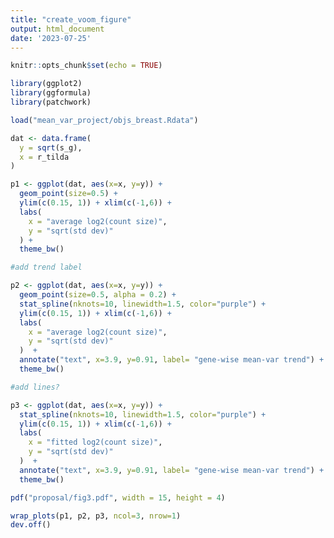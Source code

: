 ```yaml
---
title: "create_voom_figure"
output: html_document
date: '2023-07-25'
---
```


```r
knitr::opts_chunk$set(echo = TRUE)
```

```r
library(ggplot2)
library(ggformula)
library(patchwork)

load("mean_var_project/objs_breast.Rdata")

dat <- data.frame(
  y = sqrt(s_g),
  x = r_tilda
) 

p1 <- ggplot(dat, aes(x=x, y=y)) +
  geom_point(size=0.5) +
  ylim(c(0.15, 1)) + xlim(c(-1,6)) + 
  labs(
    x = "average log2(count size)",
    y = "sqrt(std dev)"
  ) +
  theme_bw()

#add trend label

p2 <- ggplot(dat, aes(x=x, y=y)) +
  geom_point(size=0.5, alpha = 0.2) +
  stat_spline(nknots=10, linewidth=1.5, color="purple") +
  ylim(c(0.15, 1)) + xlim(c(-1,6)) + 
  labs(
    x = "average log2(count size)",
    y = "sqrt(std dev)"
  )  +
  annotate("text", x=3.9, y=0.91, label= "gene-wise mean-var trend") +
  theme_bw() 

#add lines?

p3 <- ggplot(dat, aes(x=x, y=y)) +
  stat_spline(nknots=10, linewidth=1.5, color="purple") +
  ylim(c(0.15, 1)) + xlim(c(-1,6)) + 
  labs(
    x = "fitted log2(count size)",
    y = "sqrt(std dev)"
  )  +
  annotate("text", x=3.9, y=0.91, label= "gene-wise mean-var trend") +
  theme_bw() 

pdf("proposal/fig3.pdf", width = 15, height = 4)

wrap_plots(p1, p2, p3, ncol=3, nrow=1)
dev.off()

```

